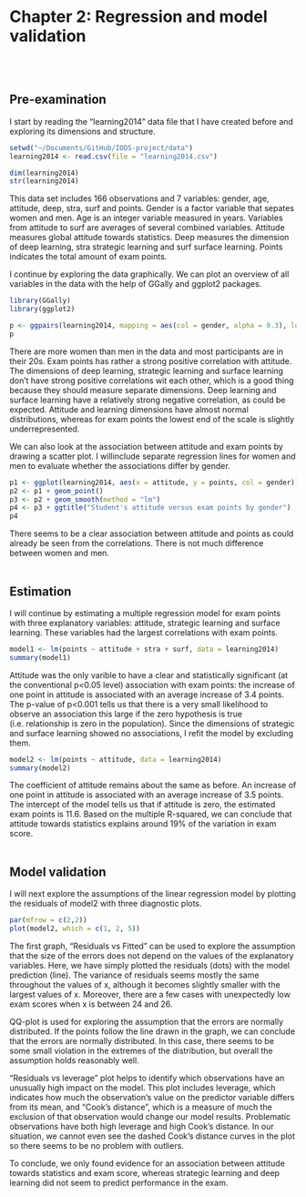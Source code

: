 # Chapter 2: Regression and model validation
<br>
<br>

## Pre-examination 

I start by reading the "learning2014" data file that I have created before and exploring its dimensions and structure.
<br>
```r
setwd("~/Documents/GitHub/IODS-project/data")
learning2014 <- read.csv(file = "learning2014.csv")
```
```r
dim(learning2014)
str(learning2014)
```

This data set includes 166 observations and 7 variables: gender, age, attitude, deep, stra, surf and points. Gender is a factor variable that sepates women and men. Age is an integer variable measured in years. Variables from attitude to surf are averages of several combined variables. Attitude measures global attitude towards statistics. Deep measures the dimension of deep learning, stra strategic learning and surf surface learning. Points indicates the total amount of exam points.

I continue by exploring the data graphically. We can plot an overview of all variables in the data with the help of GGally and ggplot2 packages.

```r
library(GGally)
library(ggplot2)

p <- ggpairs(learning2014, mapping = aes(col = gender, alpha = 0.3), lower = list(combo = wrap("facethist", bins = 20)))
p
```

There are more women than men in the data and most participants are in their 20s. Exam points has rather a strong positive correlation with attitude. The dimensions of deep learning, strategic learning and surface learning don't have strong positive correlations wit each other, which is a good thing because they should measure separate dimensions. Deep learning and surface learning have a relatively strong negative correlation, as could be expected. Attitude and learning dimensions have almost normal distributions, whereas for exam points the lowest end of the scale is slightly underrepresented.

We can also look at the association between attitude and exam points by drawing a scatter plot. I willinclude separate regression lines for women and men to evaluate whether the associations differ by gender.

```r
p1 <- ggplot(learning2014, aes(x = attitude, y = points, col = gender))
p2 <- p1 + geom_point()
p3 <- p2 + geom_smooth(method = "lm")
p4 <- p3 + ggtitle("Student's attitude versus exam points by gender")
p4
```

There seems to be a clear association between attitude and points as could already be seen from the correlations. There is not much difference between women and men.
<br>
<br>

## Estimation

I will continue by estimating a multiple regression model for exam points with three explanatory variables: attitude, strategic learning and surface learning. These variables had the largest correlations with exam points.

```r
model1 <- lm(points ~ attitude + stra + surf, data = learning2014)
summary(model1)
```

Attitude was the only varible to have a clear and statistically significant (at the conventional p<0.05 level) association with exam points: the increase of one point in attitude is associated with an average increase of 3.4 points. The p-value of p<0.001 tells us that there is a very small likelihood to observe an association this large if the zero hypothesis is true (i.e. relationship is zero in the population). Since the dimensions of strategic and surface learning showed no associations, I refit the model by excluding them.

```r
model2 <- lm(points ~ attitude, data = learning2014)
summary(model2)
```

The coefficient of attitude remains about the same as before. An increase of one point in attitude is associated with an average increase of 3.5 points. The intercept of the model tells us that if attitude is zero, the estimated exam points is 11.6. Based on the multiple R-squared, we can conclude that attitude towards statistics explains around 19% of the variation in exam score.
<br>
<br>

## Model validation

I will next explore the assumptions of the linear regression model by plotting the residuals of model2 with three diagnostic plots.
  
```r
par(mfrow = c(2,2))
plot(model2, which = c(1, 2, 5))
```

The first graph, "Residuals vs Fitted" can be used to explore the assumption that the size of the errors does not depend on the values of the explanatory variables. Here, we have simply plotted the residuals (dots) with the model prediction (line). The variance of residuals seems mostly the same throughout the values of x, although it becomes slightly smaller with the largest values of x. Moreover, there are a few cases with unexpectedly low exam scores when x is between 24 and 26.

QQ-plot is used for exploring the assumption that the errors are normally distributed. If the points follow the line drawn in the graph, we can conclude that the errors are normally distributed. In this case, there seems to be some small violation in the extremes of the distribution, but overall the assumption holds reasonably well.

"Residuals vs leverage" plot helps to identify which observations have an unusually high impact on the model. This plot includes leverage, which indicates how much the observation's value on the predictor variable differs from its mean, and "Cook's distance", which is a measure of much the exclusion of that observation would change our model results. Problematic observations have both high leverage and high Cook's distance. In our situation, we cannot even see the dashed Cook's distance curves in the plot so there seems to be no problem with outliers.

To conclude, we only found evidence for an association between attitude towards statistics and exam score, whereas strategic learning and deep learning did not seem to predict performance in the exam.
